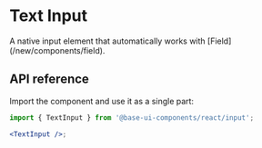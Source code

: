# Text Input

<Subtitle>
  A native input element that automatically works with [Field](/new/components/field).
</Subtitle>

<Meta name="description" content="A high-quality, unstyled React input component." />

<Demo path="./demos/hero" />

## API reference

Import the component and use it as a single part:

```jsx title="Anatomy"
import { TextInput } from '@base-ui-components/react/input';

<TextInput />;
```

<Reference component="TextInput" />
